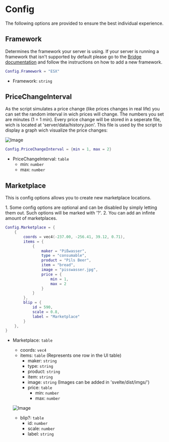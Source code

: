 
# Config

The following options are provided to ensure the best individual experience.

## Framework

Determines the framework your server is using. If your server is running a framework that isn't supported by default please go to the [Bridge documentation](./3_Bridge) and follow the instructions on how to add a new framework.

```lua copy
Config.Framework = "ESX"
```

- Framework: `string`

## PriceChangeInterval

As the script simulates a price change (like prices changes in real life) you can set the random interval in wich prices will change. The numbers you set are minutes (1 = 1 min).
Every price change will be stored in a seperate file, wich is located at 'server/data/history.json'. This file is used by the script to display a graph wich visualize the price changes:

![Image](../../../public/imgs/graph.png)

```lua copy
Config.PriceChangeInterval = {min = 1, max = 2}
```

- PriceChangeInterval: `table`
    - min: `number`
    - max: `number`

## Marketplace

This is config options allows you to create new marketplace locations.

<Callout type="warning">
    1. Some config options are optional and can be disabled by simply letting them out. Such options will be marked with '?'.
    2. You can add an infinte amount of marketplaces.
</Callout>

```lua copy
Config.Marketplace = {
    {
        coords = vec4(-237.00, -256.41, 39.12, 0.71),
        items = {
            {
                maker = "Pißwasser", 
                type = "consumable", 
                product = "Pils Beer", 
                item = "bread", 
                image = "pisswasser.jpg", 
                price = {
                    min = 1, 
                    max = 2
                }
            }
        },
        blip = {
            id = 590,
            scale = 0.8,
            label = "Marketplace"
        }
    },
}
```

- Marketplace: `table`
    - coords: `vec4`
    - items: `table` (Represents one row in the UI table)
        - maker: `string`
        - type: `string`
        - product: `string`
        - item: `string`
        - image: `string` (Images can be added in 'svelte/dist/imgs/')
        - price: `table`
            - min: `number`
            - max: `number`

    ![Image](../../../public/imgs/marketplace-table.png)

    - blip?: `table`
        - id: `number`
        - scale: `number`
        - label: `string`


